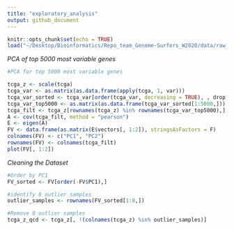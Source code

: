 ```yaml
---
title: "exploratory_analysis"
output: github_document
---
```


```r
knitr::opts_chunk$set(echo = TRUE)
load("~/Desktop/Bioinformatics/Repo_team_Genome-Surfers_W2020/data/raw_data/tcga_paad.RData")
```

_PCA of top 5000 most variable genes_
```r
#PCA for top 5000 most variable genes

tcga_z <- scale(tcga)
tcga_var <- as.matrix(as.data.frame(apply(tcga, 1, var)))
tcga_var_sorted <- tcga_var[order(tcga_var, decreasing = TRUE), , drop = FALSE] 
tcga_var_top5000 <- as.matrix(as.data.frame(tcga_var_sorted[1:5000,]))
tcga_filt <- tcga_z[rownames(tcga_z) %in% rownames(tcga_var_top5000),]
A <- cov(tcga_filt, method = "pearson")
E <- eigen(A)
FV <- data.frame(as.matrix(E$vectors[, 1:2]), stringsAsFactors = F)
colnames(FV) <- c("PC1", "PC2")
rownames(FV) <- colnames(tcga_filt)
plot(FV[, 1:2])

```
_Cleaning the Dataset_
```r

#Order by PC1
FV_sorted <- FV[order(-FV$PC1),]

#identify 8 outlier samples
outlier_samples <- rownames(FV_sorted[1:8,])

#Remove 8 outlier samples
tcga_z_qcd <- tcga_z[, !(colnames(tcga_z) %in% outlier_samples)]

```


